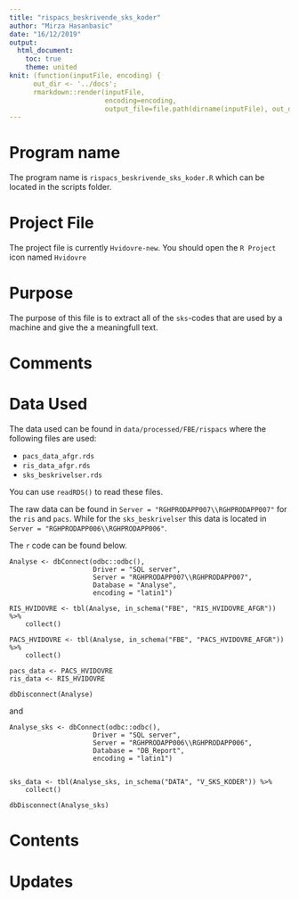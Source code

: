 ```yaml
---
title: "rispacs_beskrivende_sks_koder"
author: "Mirza Hasanbasic"
date: "16/12/2019"
output:
  html_document:
    toc: true
    theme: united
knit: (function(inputFile, encoding) { 
      out_dir <- '../docs';
      rmarkdown::render(inputFile,
                        encoding=encoding, 
                        output_file=file.path(dirname(inputFile), out_dir, 'rispacs_beskrivende_sks_koder.html')) })
---
```



# Program name

The program name is `rispacs_beskrivende_sks_koder.R` which can be located in the scripts folder.

# Project File

The project file is currently `Hvidovre-new`. You should open the `R Project` icon named `Hvidovre`

# Purpose

The purpose of this file is to extract all of the `sks`-codes that are used by a machine and give the a meaningfull text.

# Comments



# Data Used

The data used can be found in `data/processed/FBE/rispacs` where the following files are used:

* `pacs_data_afgr.rds`
* `ris_data_afgr.rds`
* `sks_beskrivelser.rds`

You can use `readRDS()` to read these files.

The raw data can be found in `Server = "RGHPRODAPP007\\RGHPRODAPP007"` for the `ris` and `pacs`.  While for the `sks_beskrivelser` this data is located in `Server = "RGHPRODAPP006\\RGHPRODAPP006"`.

The `r` code can be found below.

```
Analyse <- dbConnect(odbc::odbc(),
                     Driver = "SQL server",
                     Server = "RGHPRODAPP007\\RGHPRODAPP007",
                     Database = "Analyse",
                     encoding = "latin1")

RIS_HVIDOVRE <- tbl(Analyse, in_schema("FBE", "RIS_HVIDOVRE_AFGR")) %>%
    collect()

PACS_HVIDOVRE <- tbl(Analyse, in_schema("FBE", "PACS_HVIDOVRE_AFGR")) %>%
    collect()
 
pacs_data <- PACS_HVIDOVRE
ris_data <- RIS_HVIDOVRE

dbDisconnect(Analyse) 
```

and 

```
Analyse_sks <- dbConnect(odbc::odbc(),
                     Driver = "SQL server",
                     Server = "RGHPRODAPP006\\RGHPRODAPP006",
                     Database = "DB_Report",
                     encoding = "latin1")


sks_data <- tbl(Analyse_sks, in_schema("DATA", "V_SKS_KODER")) %>%
    collect()

dbDisconnect(Analyse_sks) 
```

# Contents

# Updates




